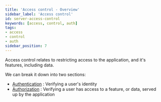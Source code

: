 ```yaml
---
title: 'Access control - Overview'
sidebar_label: 'Access control'
id: server-access-control
keywords: [access, control, auth]
tags:
- access
- control
- auth
sidebar_position: 7
---
```


Access control relates to restricting access to the application, and it's features, including data.

We can break it down into two sections:

- [Authentication](/develop/server-capabilities/access-control/authentication/) : Verifying a user's identity
- [Authorization](/develop/server-capabilities/access-control/authorization/) : Verifying a user has access to a feature, or data, served up by the application